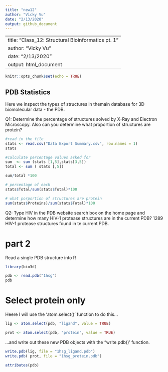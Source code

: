 ```yaml
---
title: "new12"
author: "Vicky Vu"
date: "2/13/2020"
output: github_document
---
```


---
title: "Class_12: Structural Bioinformatics pt. 1"
author: "Vicky Vu"
date: "2/13/2020"
output: html_document
---

```r
knitr::opts_chunk$set(echo = TRUE)
```

## PDB Statistics 

Here we inspect the types of structures in themain database for 3D biomolecular data - the PDB. 

Q1: Determine the percentage of structures solved by X-Ray and Electron Microscopy. Also can
you determine what proportion of structures are protein? 
```r
#read in the file 
stats <- read.csv("Data Export Summary.csv", row.names = 1)
stats

#calculate percentage values asked for  
sum  <- sum (stats [1,5],stats[3,5])
total <- sum ( stats [,5])

sum/total *100

```

```r
# percentage of each 
stats$Total/sum(stats$Total)*100

# what porportion of structures are protein 
sum(stats$Proteins)/sum(stats$Total)*100
```



Q2: Type HIV in the PDB website search box on the home page and determine how many
HIV-1 protease structures are in the current PDB? 1289 HIV-1 protease structures found in te current PDB.

# part 2 
Read a single PDB structure into R 
```r
library(bio3d)

pdb <- read.pdb("1hsg")
pdb
```
# Select protein only 

Heere I will use the 'atom.select()' function to do this...

```r
lig <- atom.select(pdb, "ligand", value = TRUE)

prot <- atom.select(pdb, "protein", value = TRUE)
```
...and write out these new PDB objects with the "write.pdb()' function. 
```r
write.pdb(lig, file = "1hsg_ligand.pdb")
write.pdb( prot, file = "1hsg_protein.pdb")
```


```r
attributes(pdb)
```








